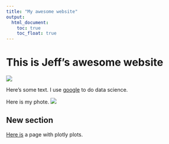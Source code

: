 ```yaml
---
title: "My awesome website"
output: 
  html_document:
    toc: true
    toc_float: true
---
```


# This is Jeff's awesome website

![](https://media.giphy.com/media/drXGoW1iudhKw/giphy.gif)

Here's some text. I use [google](https://www.google.com/) to do data science. 

Here is my phote. 
![](images/me.jpeg)

## New section 

[Here is](plotly.html) a page with plotly plots.
